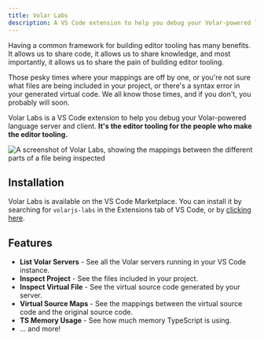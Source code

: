 ```yaml
---
title: Volar Labs
description: A VS Code extension to help you debug your Volar-powered language server and client.
---
```


Having a common framework for building editor tooling has many benefits. It allows us to share code, it allows us to share knowledge, and most importantly, it allows us to share the pain of building editor tooling.

Those pesky times where your mappings are off by one, or you're not sure what files are being included in your project, or there's a syntax error in your generated virtual code. We all know those times, and if you don't, you probably will soon.

Volar Labs is a VS Code extension to help you debug your Volar-powered language server and client. **It's the editor tooling for the people who make the editor tooling.**

![A screenshot of Volar Labs, showing the mappings between the different parts of a file being inspected](../../../assets/volar-labs-1.png)

## Installation

Volar Labs is available on the VS Code Marketplace. You can install it by searching for `volarjs-labs` in the Extensions tab of VS Code, or by [clicking here](https://marketplace.visualstudio.com/items?itemName=johnsoncodehk.volarjs-labs).

## Features

- **List Volar Servers** - See all the Volar servers running in your VS Code instance.
- **Inspect Project** - See the files included in your project.
- **Inspect Virtual File** - See the virtual source code generated by your server.
- **Virtual Source Maps** - See the mappings between the virtual source code and the original source code.
- **TS Memory Usage** - See how much memory TypeScript is using.
- ... and more!
